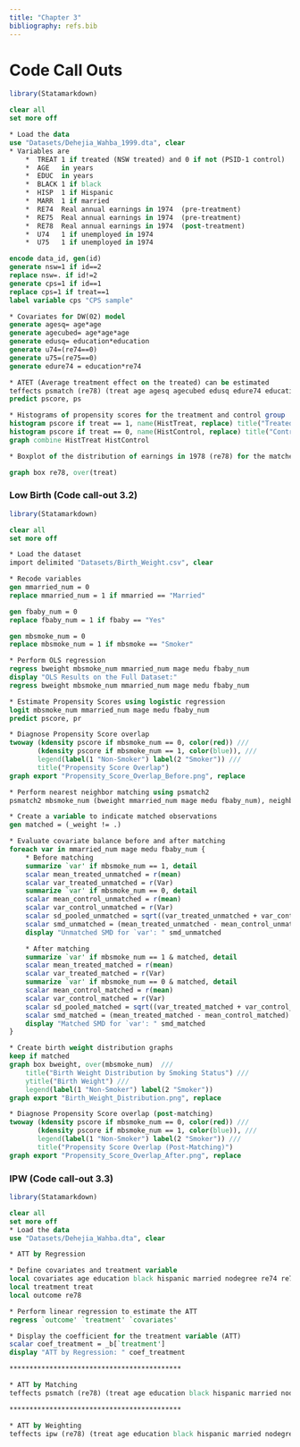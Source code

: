 ```yaml
---
title: "Chapter 3"
bibliography: refs.bib
---
```


# Code Call Outs
```r
library(Statamarkdown)
```
```stata
clear all
set more off

* Load the data
use "Datasets/Dehejia_Wahba_1999.dta", clear
* Variables are 
	*  TREAT 1 if treated (NSW treated) and 0 if not (PSID-1 control)
	*  AGE   in years
	*  EDUC  in years   
	*  BLACK 1 if black
	*  HISP  1 if Hispanic
	*  MARR  1 if married
	*  RE74  Real annual earnings in 1974  (pre-treatment)
	*  RE75  Real annual earnings in 1974  (pre-treatment)
	*  RE78  Real annual earnings in 1974  (post-treatment)
	*  U74   1 if unemployed in 1974
	*  U75   1 if unemployed in 1974

encode data_id, gen(id)
generate nsw=1 if id==2
replace nsw=. if id!=2
generate cps=1 if id==1
replace cps=1 if treat==1
label variable cps "CPS sample"

* Covariates for DW(02) model
generate agesq= age*age
generate agecubed= age*age*age
generate edusq= education*education
generate u74=(re74==0)
generate u75=(re75==0)
generate edure74 = education*re74

* ATET (Average treatment effect on the treated) can be estimated
teffects psmatch (re78) (treat age agesq agecubed edusq edure74 education married nodegree re74 re75 u74 u75 black hispanic, logit) if cps==1, atet gen(pstub)
predict pscore, ps

* Histograms of propensity scores for the treatment and control group
histogram pscore if treat == 1, name(HistTreat, replace) title("Treated")
histogram pscore if treat == 0, name(HistControl, replace) title("Control")
graph combine HistTreat HistControl

* Boxplot of the distribution of earnings in 1978 (re78) for the matched data

graph box re78, over(treat)

```

### Low Birth (Code call-out 3.2)
```r
library(Statamarkdown)
```

```stata
clear all
set more off

* Load the dataset
import delimited "Datasets/Birth_Weight.csv", clear

* Recode variables
gen mmarried_num = 0
replace mmarried_num = 1 if mmarried == "Married"

gen fbaby_num = 0
replace fbaby_num = 1 if fbaby == "Yes"

gen mbsmoke_num = 0
replace mbsmoke_num = 1 if mbsmoke == "Smoker"

* Perform OLS regression
regress bweight mbsmoke_num mmarried_num mage medu fbaby_num
display "OLS Results on the Full Dataset:"
regress bweight mbsmoke_num mmarried_num mage medu fbaby_num

* Estimate Propensity Scores using logistic regression
logit mbsmoke_num mmarried_num mage medu fbaby_num
predict pscore, pr

* Diagnose Propensity Score overlap
twoway (kdensity pscore if mbsmoke_num == 0, color(red)) ///
       (kdensity pscore if mbsmoke_num == 1, color(blue)), ///
       legend(label(1 "Non-Smoker") label(2 "Smoker")) ///
       title("Propensity Score Overlap")
graph export "Propensity_Score_Overlap_Before.png", replace

* Perform nearest neighbor matching using psmatch2
psmatch2 mbsmoke_num (bweight mmarried_num mage medu fbaby_num), neighbor(1) caliper(0.05) common

* Create a variable to indicate matched observations
gen matched = (_weight != .)

* Evaluate covariate balance before and after matching
foreach var in mmarried_num mage medu fbaby_num {
    * Before matching
    summarize `var' if mbsmoke_num == 1, detail
    scalar mean_treated_unmatched = r(mean)
    scalar var_treated_unmatched = r(Var)
    summarize `var' if mbsmoke_num == 0, detail
    scalar mean_control_unmatched = r(mean)
    scalar var_control_unmatched = r(Var)
    scalar sd_pooled_unmatched = sqrt((var_treated_unmatched + var_control_unmatched) / 2)
    scalar smd_unmatched = (mean_treated_unmatched - mean_control_unmatched) / sd_pooled_unmatched
    display "Unmatched SMD for `var': " smd_unmatched

    * After matching
    summarize `var' if mbsmoke_num == 1 & matched, detail
    scalar mean_treated_matched = r(mean)
    scalar var_treated_matched = r(Var)
    summarize `var' if mbsmoke_num == 0 & matched, detail
    scalar mean_control_matched = r(mean)
    scalar var_control_matched = r(Var)
    scalar sd_pooled_matched = sqrt((var_treated_matched + var_control_matched) / 2)
    scalar smd_matched = (mean_treated_matched - mean_control_matched) / sd_pooled_matched
    display "Matched SMD for `var': " smd_matched
}

* Create birth weight distribution graphs
keep if matched
graph box bweight, over(mbsmoke_num)  ///
    title("Birth Weight Distribution by Smoking Status") ///
    ytitle("Birth Weight") ///
    legend(label(1 "Non-Smoker") label(2 "Smoker"))
graph export "Birth_Weight_Distribution.png", replace

* Diagnose Propensity Score overlap (post-matching)
twoway (kdensity pscore if mbsmoke_num == 0, color(red)) ///
       (kdensity pscore if mbsmoke_num == 1, color(blue)), ///
       legend(label(1 "Non-Smoker") label(2 "Smoker")) ///
       title("Propensity Score Overlap (Post-Matching)")
graph export "Propensity_Score_Overlap_After.png", replace

```
### IPW (Code call-out 3.3)
```r
library(Statamarkdown)
```

```stata
clear all
set more off
* Load the data
use "Datasets/Dehejia_Wahba.dta", clear

* ATT by Regression

* Define covariates and treatment variable
local covariates age education black hispanic married nodegree re74 re75
local treatment treat
local outcome re78

* Perform linear regression to estimate the ATT
regress `outcome' `treatment' `covariates'

* Display the coefficient for the treatment variable (ATT)
scalar coef_treatment = _b[`treatment']
display "ATT by Regression: " coef_treatment

*******************************************

* ATT by Matching
teffects psmatch (re78) (treat age education black hispanic married nodegree re74 re75), atet 

*******************************************

* ATT by Weighting
teffects ipw (re78) (treat age education black hispanic married nodegree re74 re75, probit), atet



```
